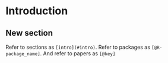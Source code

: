 # Introduction {#intro}

## New section

Refer to sections as `[intro](#intro)`. Refer to packages as `[@R-package_name]`. And refer to papers as `[@key]`

